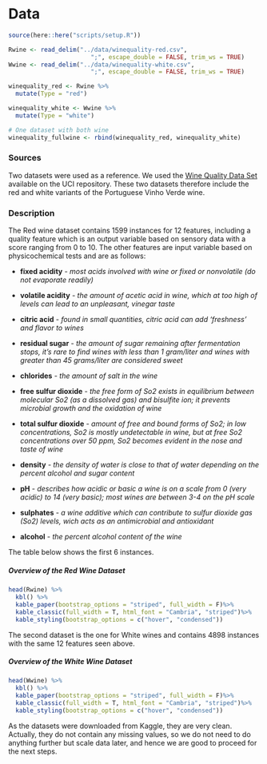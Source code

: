 # Data

```{r, echo = FALSE, message = FALSE, warning=FALSE}
source(here::here("scripts/setup.R"))
```

```{r data_import}
Rwine <- read_delim("../data/winequality-red.csv", 
                       ";", escape_double = FALSE, trim_ws = TRUE)
Wwine <- read_delim("../data/winequality-white.csv", 
                       ";", escape_double = FALSE, trim_ws = TRUE)

winequality_red <- Rwine %>%
  mutate(Type = "red")

winequality_white <- Wwine %>%
  mutate(Type = "white")

# One dataset with both wine
winequality_fullwine <- rbind(winequality_red, winequality_white)
```

### Sources
Two datasets were used as a reference. We used the [Wine Quality Data Set](https://archive.ics.uci.edu/ml/datasets/wine+quality) available on the UCI repository. These two datasets therefore include the red and white variants of the Portuguese Vinho Verde wine. 

### Description
The Red wine dataset contains 1599 instances for 12 features, including a
quality feature which is an output variable based on sensory data with a score ranging from 0 to 10. The other features are input variable based on physicochemical tests and are as follows:

- **fixed acidity** - *most acids involved with wine or fixed or nonvolatile (do not evaporate readily)*

- **volatile acidity** - *the amount of acetic acid in wine, which at too high of levels can lead to an unpleasant, vinegar taste*

- **citric acid** - *found in small quantities, citric acid can add ‘freshness’ and flavor to wines*

- **residual sugar** - *the amount of sugar remaining after fermentation stops, it’s rare to find wines with less than 1 gram/liter and wines with greater than 45 grams/liter are considered sweet*

- **chlorides** - *the amount of salt in the wine*

- **free sulfur dioxide** - *the free form of So2 exists in equilibrium between molecular So2 (as a dissolved gas) and bisulfite ion; it prevents microbial growth and the oxidation of wine*

- **total sulfur dioxide** - *amount of free and bound forms of So2; in low concentrations, So2 is mostly undetectable in wine, but at free So2 concentrations over 50 ppm, So2 becomes evident in the nose and taste of wine*

 - **density** - *the density of water is close to that of water depending on the percent alcohol and sugar content*
 
 - **pH** - *describes how acidic or basic a wine is on a scale from 0 (very acidic) to 14 (very basic); most wines are between 3-4 on the pH scale*
 
 - **sulphates** - *a wine additive which can contribute to sulfur dioxide gas (So2) levels, wich acts as an antimicrobial and antioxidant*
 
  - **alcohol** - *the percent alcohol content of the wine*

The table below shows the first 6 instances.

##### Overview of the Red Wine Dataset
```{r}
head(Rwine) %>% 
  kbl() %>%
  kable_paper(bootstrap_options = "striped", full_width = F)%>%
  kable_classic(full_width = T, html_font = "Cambria", "striped")%>%
  kable_styling(bootstrap_options = c("hover", "condensed")) 
```


The second dataset is the one for White wines and contains 4898 instances with the same 12 features seen above. 

##### Overview of the White Wine Dataset
```{r}
head(Wwine) %>% 
  kbl() %>%
  kable_paper(bootstrap_options = "striped", full_width = F)%>%
  kable_classic(full_width = T, html_font = "Cambria", "striped")%>%
  kable_styling(bootstrap_options = c("hover", "condensed")) 
```

As the datasets were downloaded from Kaggle, they are very clean. Actually, they do not contain any missing values, so we do not need to do anything further but scale data later, and hence we are good to proceed for the next steps.
